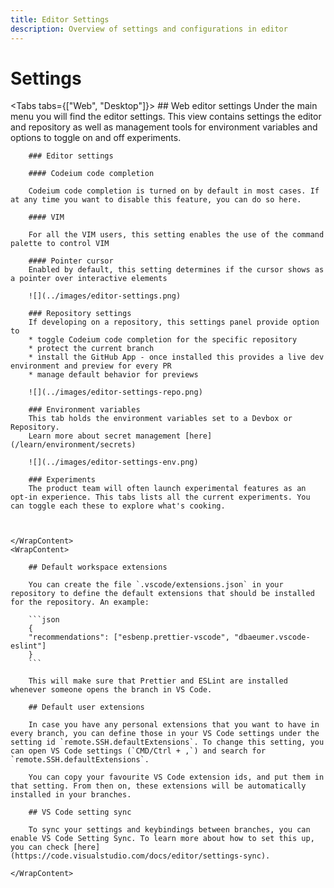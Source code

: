 ```yaml
---
title: Editor Settings
description: Overview of settings and configurations in editor
---
```



# Settings

<Tabs tabs={["Web", "Desktop"]}>
    <WrapContent>
        ## Web editor settings
        Under the main menu you will find the editor settings. This view contains settings the editor and repository as well as management tools for environment variables and options to toggle on and off experiments. 

        ### Editor settings

        #### Codeium code completion
        
        Codeium code completion is turned on by default in most cases. If at any time you want to disable this feature, you can do so here.

        #### VIM
        
        For all the VIM users, this setting enables the use of the command palette to control VIM

        #### Pointer cursor
        Enabled by default, this setting determines if the cursor shows as a pointer over interactive elements

        ![](../images/editor-settings.png)

        ### Repository settings
        If developing on a repository, this settings panel provide option to 
        * toggle Codeium code completion for the specific repository
        * protect the current branch
        * install the GitHub App - once installed this provides a live dev environment and preview for every PR
        * manage default behavior for previews

        ![](../images/editor-settings-repo.png)

        ### Environment variables
        This tab holds the environment variables set to a Devbox or Repository. 
        Learn more about secret management [here](/learn/environment/secrets)

        ![](../images/editor-settings-env.png)

        ### Experiments
        The product team will often launch experimental features as an opt-in experience. This tabs lists all the current experiments. You can toggle each these to explore what's cooking.  


    
    </WrapContent>
    <WrapContent>

        ## Default workspace extensions

        You can create the file `.vscode/extensions.json` in your repository to define the default extensions that should be installed for the repository. An example:

        ```json
        {
        "recommendations": ["esbenp.prettier-vscode", "dbaeumer.vscode-eslint"]
        }
        ```

        This will make sure that Prettier and ESLint are installed whenever someone opens the branch in VS Code.

        ## Default user extensions

        In case you have any personal extensions that you want to have in every branch, you can define those in your VS Code settings under the setting id `remote.SSH.defaultExtensions`. To change this setting, you can open VS Code settings (`CMD/Ctrl + ,`) and search for `remote.SSH.defaultExtensions`.

        You can copy your favourite VS Code extension ids, and put them in that setting. From then on, these extensions will be automatically installed in your branches.

        ## VS Code setting sync

        To sync your settings and keybindings between branches, you can enable VS Code Setting Sync. To learn more about how to set this up, you can check [here](https://code.visualstudio.com/docs/editor/settings-sync).

    </WrapContent>

</Tabs>
